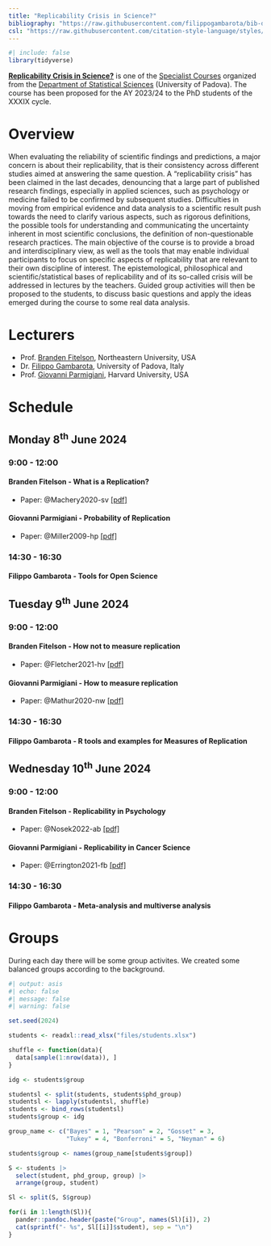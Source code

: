 ```yaml
---
title: "Replicability Crisis in Science?"
bibliography: "https://raw.githubusercontent.com/filippogambarota/bib-database/main/references.bib"
csl: "https://raw.githubusercontent.com/citation-style-language/styles/master/apa.csl"
---
```


```r
#| include: false
library(tidyverse)
```


[**Replicability Crisis in Science?**](https://www.stat.unipd.it/sites/stat.unipd.it/files/Parmigiani-Fitelson-Gambarota%20July2024.pdf) is one of the [Specialist Courses](https://www.stat.unipd.it/ricerca/courses-202324-xxxix-cycle) organized from the [Department of Statistical Sciences](https://www.stat.unipd.it/en/) (University of Padova). The course has been proposed for the AY 2023/24 to the PhD students of the XXXIX cycle.

# Overview

When evaluating the reliability of scientific findings and predictions, a major concern is about their replicability, that is their consistency across different studies aimed at answering the same question. A "replicability crisis" has been claimed in the last decades, denouncing that a large part of published research findings, especially in applied sciences, such as psychology or medicine failed to be confirmed by subsequent studies. Difficulties in moving from empirical evidence and data analysis to a scientific result push towards the need to clarify various aspects, such as rigorous definitions, the possible tools for understanding and communicating the uncertainty inherent in most scientific conclusions, the definition of non-questionable research practices. The main objective of the course is to provide a broad and interdisciplinary view, as well as the tools that may enable individual participants to focus on specific aspects of replicability that are relevant to their own discipline of interest. The epistemological, philosophical and scientific/statistical bases of replicability and of its so-called crisis will be addressed in lectures by the teachers. Guided group activities will then be proposed to the students, to discuss basic questions and apply the ideas emerged during the course to some real data analysis.

# Lecturers

- Prof. [Branden Fitelson](https://cssh.northeastern.edu/faculty/branden-fitelson/), Northeastern University, USA
- Dr. [Filippo Gambarota](https://filippogambarota.xyz/), University of Padova, Italy
- Prof. [Giovanni Parmigiani](https://scholar.harvard.edu/parmigiani), Harvard University, USA

# Schedule

## Monday 8<sup>th</sup> June 2024

### 9:00 - 12:00

#### Branden Fitelson - What is a Replication?

- Paper: @Machery2020-sv [[pdf]](papers/Machery 2020 - What is a replication.pdf)

#### Giovanni Parmigiani - Probability of Replication

- Paper: @Miller2009-hp [[pdf]](papers/Miller 2009 - What is the probability of replicating a statistically significant effect.pdf)
 
### 14:30 - 16:30

#### Filippo Gambarota - Tools for Open Science

## Tuesday 9<sup>th</sup> June 2024

### 9:00 - 12:00

#### Branden Fitelson - How not to measure replication

- Paper: @Fletcher2021-hv [[pdf]](papers/Fletcher 2021 - How (not) to measure replication.pdf)

#### Giovanni Parmigiani - How to measure replication

- Paper: @Mathur2020-nw [[pdf]](papers/Mathur and VanderWeele 2020 - New statistical metrics for multisite replication projects.pdf)

### 14:30 - 16:30

#### Filippo Gambarota - R tools and examples for Measures of Replication

## Wednesday 10<sup>th</sup> June 2024

### 9:00 - 12:00

#### Branden Fitelson - Replicability in Psychology

- Paper: @Nosek2022-ab [[pdf]](papers/Nosek et al. 2022 - Replicability, robustness, and reproducibility in psychological science.pdf)

#### Giovanni Parmigiani - Replicability in Cancer Science

- Paper: @Errington2021-fb [[pdf]](papers/Errington et al. 2021 - Investigating the replicability of preclinical cancer biology.pdf)

### 14:30 - 16:30

#### Filippo Gambarota - Meta-analysis and multiverse analysis

# Groups

During each day there will be some group activites. We created some balanced groups according to the background.

```r
#| output: asis
#| echo: false
#| message: false
#| warning: false

set.seed(2024)

students <- readxl::read_xlsx("files/students.xlsx")

shuffle <- function(data){
  data[sample(1:nrow(data)), ]
}

idg <- students$group

studentsl <- split(students, students$phd_group)
studentsl <- lapply(studentsl, shuffle)
students <- bind_rows(studentsl)
students$group <- idg

group_name <- c("Bayes" = 1, "Pearson" = 2, "Gosset" = 3, 
                "Tukey" = 4, "Bonferroni" = 5, "Neyman" = 6)

students$group <- names(group_name[students$group])

S <- students |> 
  select(student, phd_group, group) |> 
  arrange(group, student)

Sl <- split(S, S$group)

for(i in 1:length(Sl)){
  pander::pandoc.header(paste("Group", names(Sl)[i]), 2)
  cat(sprintf("- %s", Sl[[i]]$student), sep = "\n")
}
```

:::{.refs}
:::

